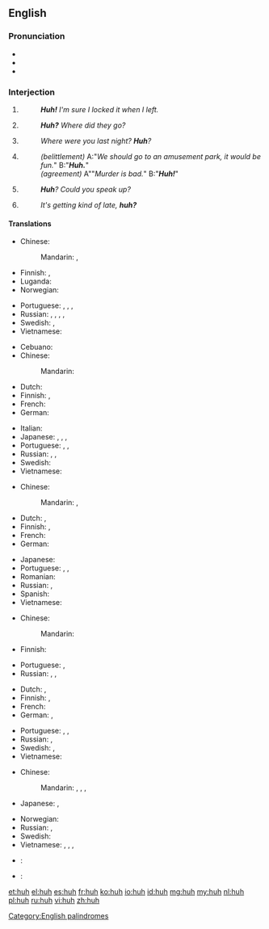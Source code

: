 {{also|hūh}}
==English==

===Pronunciation===
* {{IPA|/hʌ̃/}}
* {{audio|en-us-huh.ogg|Audio (US)}}
* {{rhymes|ʌ}}

===Interjection===
{{en-interj}}

# {{context|with falling pitch|lang=en}} {{non-gloss definition|used to express [[amusement]] or subtle [[surprise]].}}
#: '''''Huh!''' I'm sure I locked it when I left.''
# {{non-gloss definition|Used to express [[doubt]] or [[confusion]].}}
#: '''''Huh?''' Where did they go?''
# {{context|with rising pitch|lang=en}} {{non-gloss definition|Used to [[reinforce]] a [[question]].}}
#: ''Where were you last night? '''Huh'''?''
# {{rft-sense}} {{context|slang|with falling pitch|lang=en}} {{non-gloss definition|Used either to [[belittle]] the issuer of a statement/question, or [[sarcasm|sarcastically]] to indicate utter agreement, and that the statement being responded to is an extreme [[understatement]]. The intonation is changed to distinguish between the two meanings - implied [[dullness]] for belittlement, and [[feigned]] [[surprise]] for utter agreement.}}
#: ''(belittlement)'' A:"''We should go to an amusement park, it would be fun.''" B:"'''''Huh.'''''"
#: ''(agreement)'' A""''Murder is bad.''" B:"'''''Huh!'''''"
# {{context|informal|with rising pitch|lang=en}} {{non-gloss definition|Used to indicate that one did not hear what was said.}}
#: '''''Huh'''? Could you speak up?''
# {{context|informal|with falling pitch|lang=en}} {{non-gloss definition|Used to create a [[tag question]].}}
#: ''It's getting kind of late, '''huh?'''''

====Translations====
{{trans-top|to express amusement or subtle surprise}}
* Chinese:
*: Mandarin: {{t+|cmn|嗯|tr=ēn|sc=Hani}}, {{t+|cmn|哼|tr=hēng|sc=Hani}}
* Finnish: {{t+|fi|häh}}, {{t+|fi|höh}}
* Luganda: {{t|lg|eh eh}}
* Norwegian: {{t+|no|hva}}
{{trans-mid}}
* Portuguese: {{t|pt|puxa}}, {{t|pt|eta}}, {{t|pt|eita}}, {{t+|pt|caramba}}
* Russian: {{t+|ru|а|sc=Cyrl}}, {{t+|ru|что|tr=što|sc=Cyrl}}, {{t+|ru|да|sc=Cyrl}}, {{t|ru|[[да]] [[ну]]|sc=Cyrl}} {{qualifier|in questions}}, {{t+|ru|ха|sc=Cyrl}} {{qualifier|in statements}}
* Swedish: {{t+|sv|vad}}, {{t|sv|vad nu}}
* Vietnamese: {{t+|vi|ủa}}
{{trans-bottom}}

{{trans-top|expressing doubt or confusion}}
* Cebuano: {{t|ceb|ha}}
* Chinese:
*: Mandarin: {{t+|cmn|嘿|tr=hēi|sc=Hani}}
* Dutch: {{t+|nl|hè}}
* Finnish: {{t+|fi|häh}}, {{t+|fi|höh}}
* French: {{t+|fr|hein}}
* German: {{t|de|häh}}
{{trans-mid}}
* Italian: {{t|it|eh}}
* Japanese: {{t|ja|へえ|tr=hē|sc=Jpan}}, {{t+|ja|え|tr=e|sc=Jpan}}, {{t+|ja|よ|tr=yo|sc=Jpan}}, {{t+|ja|ぞ|tr=zo|sc=Jpan}}
* Portuguese: {{t|pt|ué}}, {{t+|pt|como}}, {{t|pt|hã}}
* Russian: {{t+|ru|что|tr=što|sc=Cyrl}}, {{t+|ru|а|sc=Cyrl}}, {{t+|ru|да|sc=Cyrl}} {{qualifier|with special intonation}}
* Swedish: {{t+|sv|vad}}
* Vietnamese: {{t+|vi|ủa}}
{{trans-bottom}}

{{trans-top|to reinforce a question}}
* Chinese:
*: Mandarin: {{t+|cmn|呢|tr=ne|sc=Hani}}, {{t+|cmn|啊|tr=à, a|sc=Hani}}
* Dutch: {{t+|nl|hè}}, {{t+|nl|nou}}
* Finnish: {{t|fi|täh}}, {{t+|fi|mitä}}
* French: {{t+|fr|hein}}
* German: {{t+|de|hä?}}
{{trans-mid}}
* Japanese: {{t+|ja|ね|tr=ne|sc=Jpan}}
* Portuguese: {{t+|pt|hein}}, {{t|pt|hã}}, {{t+|pt|hein}}
* Romanian: {{t+|ro|a}}
* Russian: {{t+|ru|а}}, {{t+|ru|да|sc=Cyrl}}
* Spanish: {{t+|es|eh}}
* Vietnamese: {{t+|vi|hả}}
{{trans-bottom}}

{{trans-top|"I know, huh" what huh}}
* Chinese:
*: Mandarin: {{t+|cmn|啊|tr=à|sc=Hani}}
* Finnish: {{t+|fi|joo}}
{{trans-mid}}
* Portuguese: {{t|pt|dã}}, {{t|pt|não brinca}}
* Russian: {{t+|ru|да|sc=Cyrl}}, {{t+|ru|угу|tr=ugú, uhú|sc=Cyrl}} {{qualifier|first meaning}}, {{t+|ru|ага|tr=agá, ahá|sc=Cyrl}} {{qualifier|both meanings}}
{{trans-bottom}}

{{trans-top|to indicate that one didn't hear}}
* Dutch: {{t+|nl|hè}}, {{t+|nl|wat}}
* Finnish: {{t+|fi|häh}}, {{t|fi|täh}}
* French: {{t+|fr|hein}}
* German: {{t+|de|wie}}, {{t+|de|was}}
{{trans-mid}}
* Portuguese: {{t|pt|hã}}, {{t+|pt|hem}}, {{t+|pt|como}}
* Russian: {{t+|ru|что|tr=što|sc=Cyrl}}, {{t+|ru|эй}}
* Swedish: {{t+|sv|vad}}, {{t|sv|hur sa}}
* Vietnamese: {{t|vi|cái gì}}
{{trans-bottom}}

{{trans-top|tag question}}
* Chinese:
*: Mandarin: {{t+|cmn|嗎|sc=Hani}}, {{t+|cmn|吗|tr=ma|sc=Hani}}, {{t+|cmn|呢|tr=ne|sc=Hani}}, {{t+|cmn|嘛|tr=ma|sc=Hani}}
* Japanese: {{t+|ja|ね|tr=ne|sc=Jpan}}, {{t+|ja|か|tr=ka|sc=Jpan}}
{{trans-mid}}
* Norwegian: {{t|no|eller hva}}
* Russian: {{t+|ru|а|sc=Cyrl}}, {{t+|ru|да|sc=Cyrl}}
* Swedish: {{t|sv|eller hur}}
* Vietnamese: {{t+|vi|nhỉ}}, {{t+|vi|nhể}}, {{t+|vi|nhở}}, {{t+|vi|à}}
{{trans-bottom}}

{{checktrans-top}}
* {{ttbc|chr}}: {{t|chr|hv}} <!-- wrong script, it seems, should be Cher -->
* {{ttbc|vi}}: {{qualifier|3}} {{t+|vi|a!}} <!-- was "[[a|a!]]" - assumed inflected form or vocalised spelling; please verify if linking is acceptable. see [[User:Kephir/gadgets/xte#Translation_fixing]] -->
{{trans-bottom}}

[[Category:English palindromes]]

[[et:huh]]
[[el:huh]]
[[es:huh]]
[[fr:huh]]
[[ko:huh]]
[[io:huh]]
[[id:huh]]
[[mg:huh]]
[[my:huh]]
[[nl:huh]]
[[pl:huh]]
[[ru:huh]]
[[vi:huh]]
[[zh:huh]]